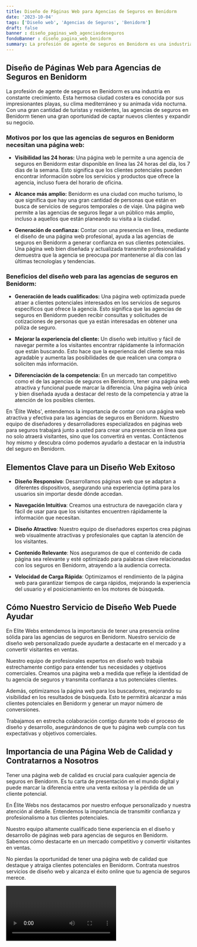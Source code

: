 ```yaml
---
title: Diseño de Páginas Web para Agencias de Seguros en Benidorm
date: '2023-10-04'
tags: ['Diseño web', 'Agencias de Seguros', 'Benidorm']
draft: false
banner : diseño_paginas_web_agenciasdeseguros
fondoBanner : diseño_pagina_web_benidorm
summary: La profesión de agente de seguros en Benidorm es una industria en constante crecimiento. Esta hermosa ciudad costera es conocida por sus impresionantes playas, su clima mediterráneo y su animada vida nocturna. Con una gran cantidad de turistas y residentes, las agencias de seguros en Benidorm tienen una gran oportunidad de captar nuevos clientes y expandir su negocio.
---
```


## **Diseño de Páginas Web para Agencias de Seguros en Benidorm**

La profesión de agente de seguros en Benidorm es una industria en constante crecimiento. Esta hermosa ciudad costera es conocida por sus impresionantes playas, su clima mediterráneo y su animada vida nocturna. Con una gran cantidad de turistas y residentes, las agencias de seguros en Benidorm tienen una gran oportunidad de captar nuevos clientes y expandir su negocio.

### **Motivos por los que las agencias de seguros en Benidorm necesitan una página web:**

- **Visibilidad las 24 horas:** Una página web le permite a una agencia de seguros en Benidorm estar disponible en línea las 24 horas del día, los 7 días de la semana. Esto significa que los clientes potenciales pueden encontrar información sobre los servicios y productos que ofrece la agencia, incluso fuera del horario de oficina.

- **Alcance más amplio:** Benidorm es una ciudad con mucho turismo, lo que significa que hay una gran cantidad de personas que están en busca de servicios de seguros temporales o de viaje. Una página web permite a las agencias de seguros llegar a un público más amplio, incluso a aquellos que están planeando su visita a la ciudad.

- **Generación de confianza:** Contar con una presencia en línea, mediante el diseño de una página web profesional, ayuda a las agencias de seguros en Benidorm a generar confianza en sus clientes potenciales. Una página web bien diseñada y actualizada transmite profesionalidad y demuestra que la agencia se preocupa por mantenerse al día con las últimas tecnologías y tendencias.

### **Beneficios del diseño web para las agencias de seguros en Benidorm:**

- **Generación de leads cualificados:** Una página web optimizada puede atraer a clientes potenciales interesados en los servicios de seguros específicos que ofrece la agencia. Esto significa que las agencias de seguros en Benidorm pueden recibir consultas y solicitudes de cotizaciones de personas que ya están interesadas en obtener una póliza de seguro.

- **Mejorar la experiencia del cliente:** Un diseño web intuitivo y fácil de navegar permite a los visitantes encontrar rápidamente la información que están buscando. Esto hace que la experiencia del cliente sea más agradable y aumenta las posibilidades de que realicen una compra o soliciten más información.

- **Diferenciación de la competencia:** En un mercado tan competitivo como el de las agencias de seguros en Benidorm, tener una página web atractiva y funcional puede marcar la diferencia. Una página web única y bien diseñada ayuda a destacar del resto de la competencia y atrae la atención de los posibles clientes.

En 'Élite Webs', entendemos la importancia de contar con una página web atractiva y efectiva para las agencias de seguros en Benidorm. Nuestro equipo de diseñadores y desarrolladores especializados en páginas web para seguros trabajará junto a usted para crear una presencia en línea que no solo atraerá visitantes, sino que los convertirá en ventas. Contáctenos hoy mismo y descubra cómo podemos ayudarlo a destacar en la industria del seguro en Benidorm.

<GifSeo />

<Cta />

## Elementos Clave para un Diseño Web Exitoso

- **Diseño Responsivo**: Desarrollamos páginas web que se adaptan a diferentes dispositivos, asegurando una experiencia óptima para los usuarios sin importar desde dónde accedan.

- **Navegación Intuitiva**: Creamos una estructura de navegación clara y fácil de usar para que los visitantes encuentren rápidamente la información que necesitan.

- **Diseño Atractivo**: Nuestro equipo de diseñadores expertos crea páginas web visualmente atractivas y profesionales que captan la atención de los visitantes.

- **Contenido Relevante**: Nos aseguramos de que el contenido de cada página sea relevante y esté optimizado para palabras clave relacionadas con los seguros en Benidorm, atrayendo a la audiencia correcta.

- **Velocidad de Carga Rápida**: Optimizamos el rendimiento de la página web para garantizar tiempos de carga rápidos, mejorando la experiencia del usuario y el posicionamiento en los motores de búsqueda.

## Cómo Nuestro Servicio de Diseño Web Puede Ayudar

En Elite Webs entendemos la importancia de tener una presencia online sólida para las agencias de seguros en Benidorm. Nuestro servicio de diseño web personalizado puede ayudarte a destacarte en el mercado y a convertir visitantes en ventas.

Nuestro equipo de profesionales expertos en diseño web trabaja estrechamente contigo para entender tus necesidades y objetivos comerciales. Creamos una página web a medida que refleje la identidad de tu agencia de seguros y transmita confianza a tus potenciales clientes.

Además, optimizamos la página web para los buscadores, mejorando su visibilidad en los resultados de búsqueda. Esto te permitirá alcanzar a más clientes potenciales en Benidorm y generar un mayor número de conversiones.

Trabajamos en estrecha colaboración contigo durante todo el proceso de diseño y desarrollo, asegurándonos de que tu página web cumpla con tus expectativas y objetivos comerciales.

## Importancia de una Página Web de Calidad y Contratarnos a Nosotros

Tener una página web de calidad es crucial para cualquier agencia de seguros en Benidorm. Es tu carta de presentación en el mundo digital y puede marcar la diferencia entre una venta exitosa y la pérdida de un cliente potencial.

En Élite Webs nos destacamos por nuestro enfoque personalizado y nuestra atención al detalle. Entendemos la importancia de transmitir confianza y profesionalismo a tus clientes potenciales.

Nuestro equipo altamente cualificado tiene experiencia en el diseño y desarrollo de páginas web para agencias de seguros en Benidorm. Sabemos cómo destacarte en un mercado competitivo y convertir visitantes en ventas.

No pierdas la oportunidad de tener una página web de calidad que destaque y atraiga clientes potenciales en Benidorm. Contrata nuestros servicios de diseño web y alcanza el éxito online que tu agencia de seguros merece.

<Video />

<CtaBot job='Agencias de Seguros' city='Benidorm'/>

<Gmaps query='Benidorm+españa+maps' />